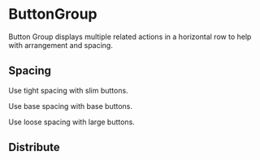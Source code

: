 

<Meta title="Actions/ButtonGroup" component={ButtonGroup} />

# ButtonGroup

Button Group displays multiple related actions in a horizontal row to help with arrangement and spacing.

<Canvas>
    <Story story={stories.Default} name="Default" />
</Canvas>

<ArgsTable story="Default" />

## Spacing

Use tight spacing with slim buttons.

Use base spacing with base buttons.

Use loose spacing with large buttons.

<Canvas>
    <Story story={stories.Spacing} />
</Canvas>

## Distribute

<Canvas>
    <Story story={stories.Distribute} />
</Canvas>

